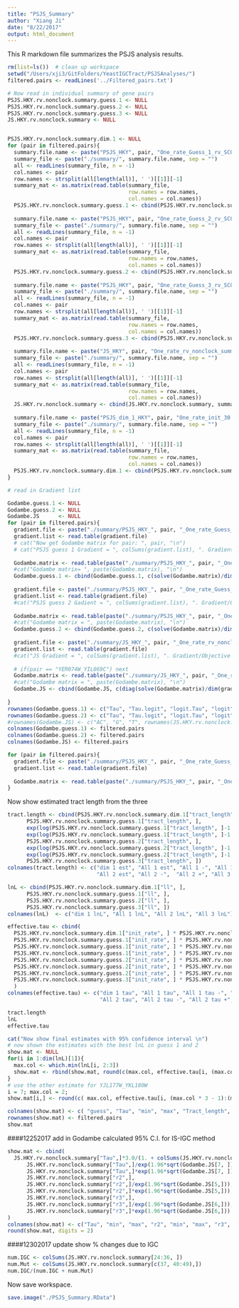 ```yaml
---
title: "PSJS_Summary"
author: "Xiang Ji"
date: "8/22/2017"
output: html_document
---
```


This R markdown file summarizes the PSJS analysis results. 

```r
rm(list=ls())  # clean up workspace
setwd("/Users/xji3/GitFolders/YeastIGCTract/PSJSAnalyses/")
filtered.pairs <- readLines('../Filtered_pairs.txt')

# Now read in individual summary of gene pairs
PSJS.HKY.rv.nonclock.summary.guess.1 <- NULL
PSJS.HKY.rv.nonclock.summary.guess.2 <- NULL
PSJS.HKY.rv.nonclock.summary.guess.3 <- NULL
JS.HKY.rv.nonclock.summary <- NULL


PSJS.HKY.rv.nonclock.summary.dim.1 <- NULL
for (pair in filtered.pairs){
  summary.file.name <- paste("PSJS_HKY", pair, "One_rate_Guess_1_rv_SCOK_nonclock_summary.txt", sep = "_")
  summary_file <- paste("./summary/", summary.file.name, sep = "")
  all <- readLines(summary_file, n = -1)
  col.names <- pair
  row.names <- strsplit(all[length(all)], ' ')[[1]][-1]
  summary_mat <- as.matrix(read.table(summary_file, 
                                      row.names = row.names, 
                                      col.names = col.names))
  PSJS.HKY.rv.nonclock.summary.guess.1 <- cbind(PSJS.HKY.rv.nonclock.summary.guess.1, summary_mat)  
  
  summary.file.name <- paste("PSJS_HKY", pair, "One_rate_Guess_2_rv_SCOK_nonclock_summary.txt", sep = "_")
  summary_file <- paste("./summary/", summary.file.name, sep = "")
  all <- readLines(summary_file, n = -1)
  col.names <- pair
  row.names <- strsplit(all[length(all)], ' ')[[1]][-1]
  summary_mat <- as.matrix(read.table(summary_file, 
                                      row.names = row.names, 
                                      col.names = col.names))
  PSJS.HKY.rv.nonclock.summary.guess.2 <- cbind(PSJS.HKY.rv.nonclock.summary.guess.2, summary_mat)  
  
  summary.file.name <- paste("PSJS_HKY", pair, "One_rate_Guess_3_rv_SCOK_nonclock_summary.txt", sep = "_")
  summary_file <- paste("./summary/", summary.file.name, sep = "")
  all <- readLines(summary_file, n = -1)
  col.names <- pair
  row.names <- strsplit(all[length(all)], ' ')[[1]][-1]
  summary_mat <- as.matrix(read.table(summary_file, 
                                      row.names = row.names, 
                                      col.names = col.names))
  PSJS.HKY.rv.nonclock.summary.guess.3 <- cbind(PSJS.HKY.rv.nonclock.summary.guess.3, summary_mat)  
  
  summary.file.name <- paste("JS_HKY", pair, "One_rate_rv_nonclock_summary.txt", sep = "_")
  summary_file <- paste("./summary/", summary.file.name, sep = "")
  all <- readLines(summary_file, n = -1)
  col.names <- pair
  row.names <- strsplit(all[length(all)], ' ')[[1]][-1]
  summary_mat <- as.matrix(read.table(summary_file, 
                                      row.names = row.names, 
                                      col.names = col.names))
  JS.HKY.rv.nonclock.summary <- cbind(JS.HKY.rv.nonclock.summary, summary_mat)  
    
  summary.file.name <- paste("PSJS_dim_1_HKY", pair, "One_rate_init_30.0_rv_SCOK_nonclock_summary.txt", sep = "_")
  summary_file <- paste("./summary/", summary.file.name, sep = "")
  all <- readLines(summary_file, n = -1)
  col.names <- pair
  row.names <- strsplit(all[length(all)], ' ')[[1]][-1]
  summary_mat <- as.matrix(read.table(summary_file, 
                                      row.names = row.names, 
                                      col.names = col.names))
  PSJS.HKY.rv.nonclock.summary.dim.1 <- cbind(PSJS.HKY.rv.nonclock.summary.dim.1, summary_mat)   
}

# read in Gradient list

Godambe.guess.1 <- NULL
Godambe.guess.2 <- NULL
Godambe.JS      <- NULL
for (pair in filtered.pairs){
  gradient.file <- paste("./summary/PSJS_HKY_", pair, "_One_rate_Guess_1_rv_SCOK_nonclock_gradient.txt", sep = "")
  gradient.list <- read.table(gradient.file)
  # cat("Now get Godambe matrix for pair: ", pair, "\n")
  # cat("PSJS guess 1 Gradient = ", colSums(gradient.list), ". Gradient/Objective = ", colSums(gradient.list)/PSJS.HKY.rv.nonclock.summary.guess.1["ll",pair], "\n")
  
  Godambe.matrix <- read.table(paste("./summary/PSJS_HKY_", pair, "_One_rate_Guess_1_rv_SCOK_nonclock_godambe.txt", sep = ""))
  #cat("Godambe matrix= ", paste(Godambe.matrix), "\n")
  Godambe.guess.1 <- cbind(Godambe.guess.1, c(solve(Godambe.matrix)/dim(gradient.list)[1]))
  
  gradient.file <- paste("./summary/PSJS_HKY_", pair, "_One_rate_Guess_2_rv_SCOK_nonclock_gradient.txt", sep = "")
  gradient.list <- read.table(gradient.file)
  #cat("PSJS guess 2 Gadient = ", colSums(gradient.list), ". Gradient/Objective = ", colSums(gradient.list)/PSJS.HKY.rv.nonclock.summary.guess.2["ll",pair], "\n")
  
  Godambe.matrix <- read.table(paste("./summary/PSJS_HKY_", pair, "_One_rate_Guess_2_rv_SCOK_nonclock_godambe.txt", sep = ""))
  #cat("Godambe matrix = ", paste(Godambe.matrix), "\n")
  Godambe.guess.2 <- cbind(Godambe.guess.2, c(solve(Godambe.matrix)/dim(gradient.list)[1]))
  
  gradient.file <- paste("./summary/JS_HKY_", pair, "_One_rate_rv_nonclock_gradient.txt", sep = "")
  gradient.list <- read.table(gradient.file)
  #cat("JS Gradient = ", colSums(gradient.list), ". Gradient/Objective = ", colSums(gradient.list)/JS.HKY.rv.nonclock.summary["ll",pair], "\n")
  
  # if(pair == "YER074W_YIL069C") next
  Godambe.matrix <- read.table(paste("./summary/JS_HKY_", pair, "_One_rate_rv_nonclock_godambe.txt", sep = ""))
  #cat("Godambe matrix = ", paste(Godambe.matrix), "\n")
  Godambe.JS <- cbind(Godambe.JS, c(diag(solve(Godambe.matrix)/dim(gradient.list)[1])))
    
}
rownames(Godambe.guess.1) <- c("Tau", "Tau.logit", "logit.Tau", "logit")
rownames(Godambe.guess.2) <- c("Tau", "Tau.logit", "logit.Tau", "logit")
#rownames(Godambe.JS) <- c("AC", "G", "T", rownames(JS.HKY.rv.nonclock.summary)[-(1:6)])
colnames(Godambe.guess.1) <- filtered.pairs
colnames(Godambe.guess.2) <- filtered.pairs
colnames(Godambe.JS) <- filtered.pairs

for (pair in filtered.pairs){
  gradient.file <- paste("./summary/PSJS_HKY_", pair, "_One_rate_Guess_1_rv_SCOK_nonclock_gradient.txt", sep = "")
  gradient.list <- read.table(gradient.file)
  
  Godambe.matrix <- read.table(paste("./summary/PSJS_HKY_", pair, "_One_rate_Guess_1_rv_SCOK_nonclock_godambe.txt", sep = ""))
}
```

Now show estimated tract length from the three

```r
tract.length <- cbind(PSJS.HKY.rv.nonclock.summary.dim.1["tract_length", ], 
      PSJS.HKY.rv.nonclock.summary.guess.1["tract_length", ],
      exp(log(PSJS.HKY.rv.nonclock.summary.guess.1["tract_length", ]-1.0)-1.96*sqrt(Godambe.guess.1[4,]))+1.0,
      exp(log(PSJS.HKY.rv.nonclock.summary.guess.1["tract_length", ]-1.0)+1.96*sqrt(Godambe.guess.1[4,]))+1.0,
      PSJS.HKY.rv.nonclock.summary.guess.2["tract_length", ],
      exp(log(PSJS.HKY.rv.nonclock.summary.guess.2["tract_length", ]-1.0)-1.96*sqrt(Godambe.guess.2[4,]))+1.0,
      exp(log(PSJS.HKY.rv.nonclock.summary.guess.2["tract_length", ]-1.0)+1.96*sqrt(Godambe.guess.2[4,]))+1.0,
      PSJS.HKY.rv.nonclock.summary.guess.3["tract_length", ])
colnames(tract.length) <- c("dim 1 est", "All 1 est", "All 1 -", "All 1 +", 
                            "All 2 est", "All 2 -",  "All 2 +", "All 3 est")

lnL <- cbind(PSJS.HKY.rv.nonclock.summary.dim.1["ll", ], 
      PSJS.HKY.rv.nonclock.summary.guess.1["ll", ],
      PSJS.HKY.rv.nonclock.summary.guess.2["ll", ],
      PSJS.HKY.rv.nonclock.summary.guess.3["ll", ])
colnames(lnL)  <- c("dim 1 lnL", "All 1 lnL", "All 2 lnL", "All 3 lnL")

effective.tau <- cbind(
  PSJS.HKY.rv.nonclock.summary.dim.1["init_rate", ] * PSJS.HKY.rv.nonclock.summary.dim.1["tract_length", ] * 3 / (1.0 + colSums(PSJS.HKY.rv.nonclock.summary.dim.1[c("r2", "r3"), ])), 
  PSJS.HKY.rv.nonclock.summary.guess.1["init_rate", ] * PSJS.HKY.rv.nonclock.summary.guess.1["tract_length", ] * 3 / (1.0 + colSums(PSJS.HKY.rv.nonclock.summary.guess.1[c("r2", "r3"), ])), 
  PSJS.HKY.rv.nonclock.summary.guess.1["init_rate", ] * PSJS.HKY.rv.nonclock.summary.guess.1["tract_length", ] * 3 /exp(1.96*sqrt(Godambe.guess.1[1, ])) / (1.0 + colSums(PSJS.HKY.rv.nonclock.summary.guess.1[c("r2", "r3"), ])), 
  PSJS.HKY.rv.nonclock.summary.guess.1["init_rate", ] * PSJS.HKY.rv.nonclock.summary.guess.1["tract_length", ] * 3 *exp(1.96*sqrt(Godambe.guess.1[1, ])) / (1.0 + colSums(PSJS.HKY.rv.nonclock.summary.guess.1[c("r2", "r3"), ])),
  PSJS.HKY.rv.nonclock.summary.guess.2["init_rate", ] * PSJS.HKY.rv.nonclock.summary.guess.2["tract_length", ] * 3 / (1.0 + colSums(PSJS.HKY.rv.nonclock.summary.guess.2[c("r2", "r3"), ])), 
  PSJS.HKY.rv.nonclock.summary.guess.2["init_rate", ] * PSJS.HKY.rv.nonclock.summary.guess.2["tract_length", ] * 3 /exp(1.96*sqrt(Godambe.guess.2[1, ])) / (1.0 + colSums(PSJS.HKY.rv.nonclock.summary.guess.2[c("r2", "r3"), ])), 
  PSJS.HKY.rv.nonclock.summary.guess.2["init_rate", ] * PSJS.HKY.rv.nonclock.summary.guess.2["tract_length", ] * 3 *exp(1.96*sqrt(Godambe.guess.2[1, ])) / (1.0 + colSums(PSJS.HKY.rv.nonclock.summary.guess.2[c("r2", "r3"), ])), 
  PSJS.HKY.rv.nonclock.summary.guess.3["init_rate", ] * PSJS.HKY.rv.nonclock.summary.guess.3["tract_length", ] * 3 / (1.0 + colSums(PSJS.HKY.rv.nonclock.summary.guess.3[c("r2", "r3"), ])) 
  )
colnames(effective.tau) <- c("dim 1 tau", "All 1 tau", "All 1 tau -", "All 1 tau +",
                             "All 2 tau", "All 2 tau -", "All 2 tau +", "All 3 tau")

tract.length
lnL
effective.tau

cat("Now show final estimates with 95% confidence interval \n")
# now shown the estimates with the best lnL in guess 1 and 2
show.mat <- NULL
for(i in 1:dim(lnL)[1]){
  max.col <- which.min(lnL[i, 2:3])
  show.mat <- rbind(show.mat, round(c(max.col, effective.tau[i, (max.col * 3 - 1):(max.col*3 + 1)], tract.length[i, (max.col * 3 - 1):(max.col*3 + 1)]), digits = 3))
}
# use the other estimate for YJL177W_YKL180W
i = 7; max.col = 2;
show.mat[i,] <- round(c( max.col, effective.tau[i, (max.col * 3 - 1):(max.col*3 + 1)], tract.length[i, (max.col * 3 - 1):(max.col*3 + 1)]), digits = 3)

colnames(show.mat) <- c( "guess", "Tau", "min", "max", "Tract_length", "min", "max")
rownames(show.mat) <- filtered.pairs
show.mat
```

####12252017
add in Godambe calculated 95% C.I. for IS-IGC method

```r
show.mat <- cbind(
  JS.HKY.rv.nonclock.summary["Tau",]*3.0/(1. + colSums(JS.HKY.rv.nonclock.summary[c("r2", "r3"),])),
      JS.HKY.rv.nonclock.summary["Tau",]/exp(1.96*sqrt(Godambe.JS[7, ]))*3.0/(1. + colSums(JS.HKY.rv.nonclock.summary[c("r2", "r3"),])), 
      JS.HKY.rv.nonclock.summary["Tau",]*exp(1.96*sqrt(Godambe.JS[7, ]))*3.0/(1. + colSums(JS.HKY.rv.nonclock.summary[c("r2", "r3"),])), 
      JS.HKY.rv.nonclock.summary["r2",],
      JS.HKY.rv.nonclock.summary["r2",]/exp(1.96*sqrt(Godambe.JS[5,])),
      JS.HKY.rv.nonclock.summary["r2",]*exp(1.96*sqrt(Godambe.JS[5,])),
      JS.HKY.rv.nonclock.summary["r3",],
      JS.HKY.rv.nonclock.summary["r3",]/exp(1.96*sqrt(Godambe.JS[6,])),
      JS.HKY.rv.nonclock.summary["r3",]*exp(1.96*sqrt(Godambe.JS[6,]))
)
colnames(show.mat) <- c("Tau", "min", "max", "r2", "min", "max", "r3", "min", "max")
round(show.mat, digits = 2)
```

####12302017 update
show % changes due to IGC
```r
num.IGC <- colSums(JS.HKY.rv.nonclock.summary[24:36, ])
num.Mut <- colSums(JS.HKY.rv.nonclock.summary[c(37, 40:49),])
num.IGC/(num.IGC + num.Mut)
```

Now save workspace.

```r
save.image("./PSJS_Summary.RData")
```